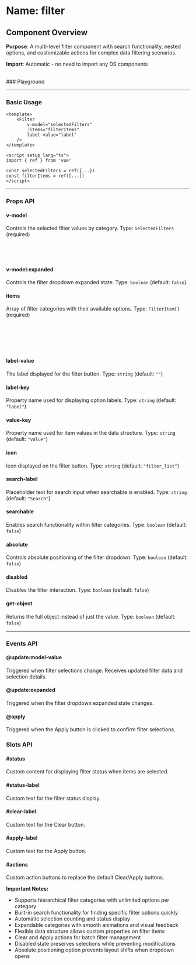 
<Meta of={Filter} />

# Name: filter
## Component Overview

**Purpose**: A multi-level filter component with search functionality, nested options, and customizable actions for complex data filtering scenarios.

**Import**: Automatic - no need to import any DS components

<br />
### Playground

<Canvas of={Filter.Primary} />
<Controls />

---

### Basic Usage

```vue
<template>
    <Filter 
        v-model="selectedFilters"
        :items="filterItems"
        label-value="label"
    />
</template>

<script setup lang="ts">
import { ref } from 'vue'

const selectedFilters = ref({...})
const filterItems = ref([...])
</script>
```

<Canvas sourceState="none" of={Filter.Primary} />

---

### Props API

#### v-model
Controls the selected filter values by category. Type: `SelectedFilters` (required)

```typescript
type SelectedFilters = {
  [categoryKey: string]: any[];  // Array of selected item indices per category
}
```

#### v-model:expanded
Controls the filter dropdown expanded state. Type: `boolean` (default: `false`)

#### items
Array of filter categories with their available options. Type: `FilterItem[]` (required)

```typescript
type FilterItem = {
  [labelKey]: string | number;        // Display text for filter option
  [valueKey]: any;        // Unique value for the option
  items: any[];   // Additional custom properties
}
```

#### label-value
The label displayed for the filter button. Type: `string` (default: `""`)

#### label-key
Property name used for displaying option labels. Type: `string` (default: `"label"`)

#### value-key
Property name used for item values in the data structure. Type: `string` (default: `"value"`)

#### icon
Icon displayed on the filter button. Type: `string` (default: `"filter_list"`)

#### search-label
Placeholder text for search input when searchable is enabled. Type: `string` (default: `"Search"`)

#### searchable
Enables search functionality within filter categories. Type: `boolean` (default: `false`)

<Canvas sourceState="none" of={Filter.Searchable} />

#### absolute
Controls absolute positioning of the filter dropdown. Type: `boolean` (default: `false`)

<Canvas sourceState="none" of={Filter.Absolute} />

#### disabled
Disables the filter interaction. Type: `boolean` (default: `false`)

<Canvas sourceState="none" of={Filter.Disabled} />

#### get-object
Returns the full object instead of just the value. Type: `boolean` (default: `false`)

---

### Events API

#### @update:model-value
Triggered when filter selections change. Receives updated filter data and selection details.

#### @update:expanded
Triggered when the filter dropdown expanded state changes.

#### @apply
Triggered when the Apply button is clicked to confirm filter selections.

### Slots API

#### #status
Custom content for displaying filter status when items are selected.

#### #status-label
Custom text for the filter status display.

#### #clear-label
Custom text for the Clear button.

#### #apply-label
Custom text for the Apply button.

#### #actions
Custom action buttons to replace the default Clear/Apply buttons.

**Important Notes:**
- Supports hierarchical filter categories with unlimited options per category
- Built-in search functionality for finding specific filter options quickly
- Automatic selection counting and status display
- Expandable categories with smooth animations and visual feedback
- Flexible data structure allows custom properties on filter items
- Clear and Apply actions for batch filter management
- Disabled state preserves selections while preventing modifications
- Absolute positioning option prevents layout shifts when dropdown opens